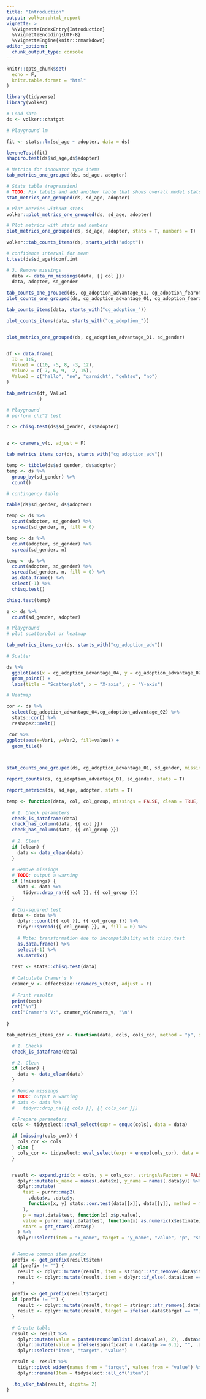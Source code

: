 ```yaml
---
title: "Introduction"
output: volker::html_report
vignette: >
  %\VignetteIndexEntry{Introduction}
  %\VignetteEncoding{UTF-8}
  %\VignetteEngine{knitr::rmarkdown}
editor_options: 
  chunk_output_type: console
---
```


```r
knitr::opts_chunk$set(
  echo = F,
  knitr.table.format = "html"
)

library(tidyverse)
library(volker)
```

```r
# Load data 
ds <- volker::chatgpt

# Playground lm 

fit <- stats::lm(sd_age ~ adopter, data = ds)

leveneTest(fit)
shapiro.test(ds$sd_age,ds$adopter)

# Metrics for innovator type items 
tab_metrics_one_grouped(ds, sd_age, adopter)

# Stats table (regression)
# TODO: Fix labels and add another table that shows overall model stats (e.g.R^2)
stat_metrics_one_grouped(ds, sd_age, adopter)

# Plot metrics without stats 
volker::plot_metrics_one_grouped(ds, sd_age, adopter)

# Plot metrics with stats and numbers
plot_metrics_one_grouped(ds, sd_age, adopter, stats = T, numbers = T)
```


```r

volker::tab_counts_items(ds, starts_with("adopt"))

# confidence interval for mean 
t.test(ds$sd_age)$conf.int

# 3. Remove missings
  data <- data_rm_missings(data, {{ col }})
  data, adopter, sd_gender
  
tab_counts_one_grouped(ds, cg_adoption_advantage_01, cg_adoption_fearofuse_03)
plot_counts_one_grouped(ds, cg_adoption_advantage_01, cg_adoption_fearofuse_03)

tab_counts_items(data, starts_with("cg_adoption_"))

plot_counts_items(data, starts_with("cg_adoption_"))


plot_metrics_one_grouped(ds, cg_adoption_advantage_01, sd_gender)


df <- data.frame(
  ID = 1:5,
  Value1 = c(10, -5, 8, -3, 12),
  Value2 = c(-7, 6, 9, -2, 15), 
  Value3 = c("hallo", "ne", "garnicht", "gehtso", "no")
)

tab_metrics(df, Value1
            )

```


```r

# Playground 
# perform chi^2 test 

c <- chisq.test(ds$sd_gender, ds$adopter)


z <- cramers_v(c, adjust = F)

tab_metrics_items_cor(ds, starts_with("cg_adoption_adv"))

temp <- tibble(ds$sd_gender, ds$adopter)
temp <- ds %>% 
  group_by(sd_gender) %>% 
  count()

# contingency table 

table(ds$sd_gender, ds$adopter)

temp <- ds %>%
  count(adopter, sd_gender) %>% 
  spread(sd_gender, n, fill = 0) 

temp <- ds %>%
  count(adopter, sd_gender) %>% 
  spread(sd_gender, n) 

temp <- ds %>%
  count(adopter, sd_gender) %>% 
  spread(sd_gender, n, fill = 0) %>%  
  as.data.frame() %>%
  select(-1) %>% 
  chisq.test()

chisq.test(temp)

z <- ds %>%  
  count(sd_gender, adopter)

# Playground 
# plot scatterplot or heatmap 

tab_metrics_items_cor(ds, starts_with("cg_adoption_adv"))

# Scatter

ds %>% 
  ggplot(aes(x = cg_adoption_advantage_04, y = cg_adoption_advantage_02)) +
  geom_point() +
  labs(title = "Scatterplot", x = "X-axis", y = "Y-axis")

# Heatmap

cor <- ds %>% 
  select(cg_adoption_advantage_04,cg_adoption_advantage_02) %>% 
  stats::cor() %>% 
  reshape2::melt()

 cor %>% 
ggplot(aes(x=Var1, y=Var2, fill=value)) + 
  geom_tile()
  



```


```r

stat_counts_one_grouped(ds, cg_adoption_advantage_01, sd_gender, missings= T)

report_counts(ds, cg_adoption_advantage_01, sd_gender, stats = T)

report_metrics(ds, sd_age, adopter, stats = T)

```


```r
temp <- function(data, col, col_group, missings = FALSE, clean = TRUE, ...) {
  
  # 1. Check parameters
  check_is_dataframe(data)
  check_has_column(data, {{ col }})
  check_has_column(data, {{ col_group }})
  
  # 2. Clean
  if (clean) {
    data <- data_clean(data)
  }
  
  # Remove missings
  # TODO: output a warning
  if (!missings) {
    data <- data %>%
      tidyr::drop_na({{ col }}, {{ col_group }})
  }
  
  # Chi-squared test
  data <- data %>%
    dplyr::count({{ col }}, {{ col_group }}) %>%
    tidyr::spread({{ col_group }}, n, fill = 0) %>%
    
    # Note: transformation due to incompatibility with chisq.test
    as.data.frame() %>%
    select(-1) %>%
    as.matrix()
  
  test <- stats::chisq.test(data)
  
  # Calculate Cramer's V
  cramer_v <- effectsize::cramers_v(test, adjust = F)
  
  # Print results
  print(test)
  cat("\n")
  cat("Cramer's V:", cramer_v$Cramers_v, "\n")
  
}
```


```r

tab_metrics_items_cor <- function(data, cols, cols_cor, method = "p", significant = FALSE, labels = TRUE, clean = TRUE, ...) {

  # 1. Checks
  check_is_dataframe(data)

  # 2. Clean
  if (clean) {
    data <- data_clean(data)
  }

  # Remove missings
  # TODO: output a warning
  # data <- data %>%
  #   tidyr::drop_na({{ cols }}, {{ cols_cor }})

  # Prepare parameters
  cols <- tidyselect::eval_select(expr = enquo(cols), data = data)

  if (missing(cols_cor)) {
    cols_cor <- cols
  } else {
    cols_cor <- tidyselect::eval_select(expr = enquo(cols_cor), data = data)
  }


  result <- expand.grid(x = cols, y = cols_cor, stringsAsFactors = FALSE) %>%
    dplyr::mutate(x_name = names(.data$x), y_name = names(.data$y)) %>%
    dplyr::mutate(
      test = purrr::map2(
        .data$x, .data$y,
        function(x, y) stats::cor.test(data[[x]], data[[y]], method = method)
      ),
      p = map(.data$test, function(x) x$p.value),
      value = purrr::map(.data$test, function(x) as.numeric(x$estimate)),
      stars = get_stars(.data$p)
    ) %>%
    dplyr::select(item = "x_name", target = "y_name", "value", "p", "stars")


  # Remove common item prefix
  prefix <- get_prefix(result$item)
  if (prefix != "") {
    result <- dplyr::mutate(result, item = stringr::str_remove(.data$item, prefix))
    result <- dplyr::mutate(result, item = dplyr::if_else(.data$item == "", prefix, .data$item))
  }

  prefix <- get_prefix(result$target)
  if (prefix != "") {
    result <- dplyr::mutate(result, target = stringr::str_remove(.data$target, prefix))
    result <- dplyr::mutate(result, target = ifelse(.data$target == "", prefix, .data$target))
  }

  # Create table
  result <- result %>%
    dplyr::mutate(value = paste0(round(unlist(.data$value), 2), .data$stars)) %>%
    dplyr::mutate(value = ifelse(significant & (.data$p >= 0.1), "", .data$value)) %>%
    dplyr::select("item", "target", "value")

  result <- result %>%
    tidyr::pivot_wider(names_from = "target", values_from = "value") %>%
    dplyr::rename(Item = tidyselect::all_of("item"))

  .to_vlkr_tab(result, digits= 2)
}


```
